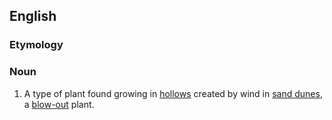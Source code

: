 ==English==

===Etymology===
{{confix|anemo|phyte|t1=wind|t2=plant|lang=en}}

===Noun===
{{en-noun}}

# A type of plant found growing in [[hollow]]s created by wind in [[sand dune]]s, a [[blow-out]] plant.